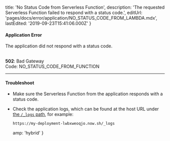 
  title: 'No Status Code from Serverless Function',
  description:
    'The requested Serverless Function failed to respond with a status code.',
  editUrl: 'pages/docs/error/application/NO_STATUS_CODE_FROM_LAMBDA.mdx',
  lastEdited: '2019-09-23T15:41:06.000Z'
}

#### Application Error

The application did not respond with a status code.

<br />

<Note label={false}>
  <b>502</b>: Bad Gateway
  <br />
  Code: <InlineCode>NO_STATUS_CODE_FROM_FUNCTION</InlineCode>
</Note>

---

#### Troubleshoot

- Make sure the Serverless Function from the application responds with a status code.
- Check the application logs, which can be found at the host URL under [the `/_logs` path](/docs/v2/advanced/concepts/special-paths#logs-view), for example:
  ```
  https://my-deployment-lwbxweoqjo.now.sh/_logs
  ```


  amp: 'hybrid'
}
